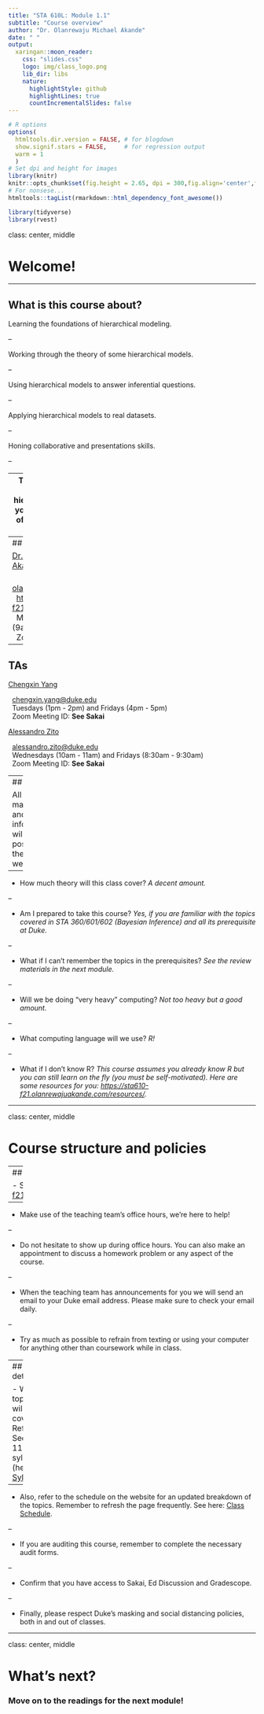 ```yaml
---
title: "STA 610L: Module 1.1"
subtitle: "Course overview"
author: "Dr. Olanrewaju Michael Akande"
date: " "
output:
  xaringan::moon_reader:
    css: "slides.css"
    logo: img/class_logo.png
    lib_dir: libs
    nature:
      highlightStyle: github
      highlightLines: true
      countIncrementalSlides: false
---
```


```r
# R options
options(
  htmltools.dir.version = FALSE, # for blogdown
  show.signif.stars = FALSE,     # for regression output
  warm = 1
  )
# Set dpi and height for images
library(knitr)
knitr::opts_chunk$set(fig.height = 2.65, dpi = 300,fig.align='center',fig.show='hold',size='footnotesize', small.mar=TRUE) 
# For nonsese...
htmltools::tagList(rmarkdown::html_dependency_font_awesome())
```

```r
library(tidyverse)
library(rvest)
```

class: center, middle

# Welcome!



---

## What is this course about?

<i class="fa fa-book fa-2x"></i> Learning the foundations of hierarchical modeling.

--

<i class="fa fa-folder-open fa-2x"></i> Working through the theory of some hierarchical models.

--

<i class="fa fa-tasks fa-2x"></i> Using hierarchical models to answer inferential questions.

--

<i class="fa fa-database fa-2x"></i> Applying hierarchical models to real datasets.

--

<i class="fa fa-group fa-2x"></i> Honing collaborative and presentations skills.

--

--- 
<i class="fa fa-quote-left fa-2x fa-pull-left fa-border" aria-hidden="true"></i>
<i class="fa fa-quote-right fa-2x fa-pull-right fa-border" aria-hidden="true"></i>
The Bayesian paradigm is well suited for building hierarchical models. Usually you just have several levels of conditional distributions making up the prior.



---
## Instructor

[Dr. Olanrewaju Michael Akande](https://olanrewajuakande.com)

<i class="fa fa-envelope"></i> &nbsp; [olanrewaju.akande@duke.edu](mailto:olanrewaju.akande@duke.edu) <br>
<i class="fa fa-home"></i> &nbsp; [https://sta610-f21.olanrewajuakande.com](https://sta610-f21.olanrewajuakande.com) <br>
<i class="fa fa-calendar"></i> &nbsp; Mondays and Thursdays (9am -- 10am) <br>
<i class="fa fa-university"></i> &nbsp; Zoom Meeting ID: **See Sakai**


---
## TAs

[Chengxin Yang](https://scholars.duke.edu/person/chengxin.yang)

<i class="fa fa-envelope"></i> &nbsp; [chengxin.yang@duke.edu](mailto:chengxin.yang@duke.edu) <br>
<i class="fa fa-calendar"></i> &nbsp; Tuesdays (1pm - 2pm) and Fridays (4pm - 5pm) <br>
<i class="fa fa-university"></i> &nbsp; Zoom Meeting ID: **See Sakai**

[Alessandro Zito](https://scholars.duke.edu/person/alessandro.zito)

<i class="fa fa-envelope"></i> &nbsp; [alessandro.zito@duke.edu](mailto:alessandro.zito@duke.edu) <br>
<i class="fa fa-calendar"></i> &nbsp; Wednesdays (10am - 11am) and Fridays (8:30am - 9:30am) <br>
<i class="fa fa-university"></i> &nbsp; Zoom Meeting ID: **See Sakai**



---
## FAQs

All materials and information will be posted on the course website.

--

- How much theory will this class cover? *A decent amount.*

--

- Am I prepared to take this course? *Yes, if you are familiar with the topics covered in STA 360/601/602 (Bayesian Inference) and all its prerequisite at Duke.*

--

- What if I can't remember the topics in the prerequisites? *See the review materials in the next module.*

--

- Will we be doing "very heavy" computing? *Not too heavy but a good amount.*

--

- What computing language will we use? *R!*

--

- What if I don't know R? *This course assumes you already know R but you can still learn on the fly (you must be self-motivated). Here are some resources for you: [https://sta610-f21.olanrewajuakande.com/resources/](https://sta610-f21.olanrewajuakande.com/resources/).*




---

class: center, middle

# Course structure and policies


---
## Course structure and policies

- See: [https://sta610-f21.olanrewajuakande.com/policies/](https://sta610-f21.olanrewajuakande.com/policies/)

--

- Make use of the teaching team's office hours, we're here to help!

--

- Do not hesitate to show up during office hours. You can also make an appointment to discuss a homework problem or any aspect of the course. 

--

- When the teaching team has announcements for you we will send an email to your Duke email address. Please make sure to check your email daily.

--

- Try as much as possible to refrain from texting or using your computer for anything other than coursework while in class.


---
## Other details

- What topics will we cover? Refer to Section 11 of the syllabus (here: [Syllabus](https://sta610-f21.olanrewajuakande.com/syllabus_pdf/Syllabus.pdf)).

--

- Also, refer to the schedule on the website for an updated breakdown of the topics. Remember to refresh the page frequently. See here: [Class Schedule](https://sta610-f21.olanrewajuakande.com/syllabus/).

--

- If you are auditing this course, remember to complete the necessary audit forms.

--

- Confirm that you have access to Sakai, Ed Discussion and Gradescope.

--

- Finally, please respect Duke's masking and social distancing policies, both in and out of classes.



---

class: center, middle

# What's next? 

### Move on to the readings for the next module!




